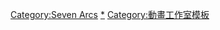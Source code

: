 {{Navbox
|name = Seven Arcs
|title = [[Seven Arcs]]
|bodyclass = hlist hlist-hyphen
| group1 = [[Seven Arcs]]
|  list1 = {{Navbox|child
| group1 = 電視動畫
|  list1 = 
* [[魔法少女奈葉]]
* [[魔法少女奈葉A's]]
* [[犬神！]]
* [[魔法少女奈葉StrikerS]]
* [[鶺鴒女神]]系列
* [[白色相簿]]
* [[魔神相克者]]系列
* [[DOG DAYS]]系列
** 至第二季
* [[魔都精兵的奴隸]]
| group2 = OVA
| list2 = 
* [[三角心系列|三角心 ～Sweet Songs Forever～]]
| group3 = 動畫電影
| list3 = 
* [[犬神！|犬神！THE MOVIE 特命靈能搜查官·假名史郎！]]
* [[魔法少女奈葉 The MOVIE 1st]]
* [[魔法少女奈葉 The MOVIE 2nd A's]]}}
| group2 = [[Seven Arcs Pictures]]
|  list2 = {{Navbox|child
| group1 = 電視動畫
|  list1 = 
* [[蟲奉行]]
* [[TRINITY SEVEN 魔道書7使者|TRINITY SEVEN]]
* [[DOG DAYS|<nowiki>DOG DAYS''</nowiki>]]
* [[房東妹子思春期！]]
* [[銀河機攻隊 莊嚴皇子]]<sup>共</sup>
** 僅第25話
* [[ViVid Strike!]]
* [[偶像筆記]]
* [[櫻花忍法帖 BASILISK新章|BASILISK～櫻花忍法帖～]]
* [[罪人與龍共舞]]
* [[百慕達三角～多彩田園曲～]]
* [[阿爾蒂 (漫画)|阿爾蒂]]
* [[總之就是很可愛]]
* [[藍色時期 (漫畫)|藍色時期]]
| group2 = OVA
|  list2 = 
* [[蟲奉行|常住戰陣！！蟲奉行]]
* [[總之就是很可愛|總之就是很可愛 OVA]]
| group3 = 動畫電影
|  list3 = 
* [[銀河機攻隊 莊嚴皇子|劇場版莊嚴皇子 覺醒的遺傳因子]]<sup>共</sup>
* [[TRINITY SEVEN 魔道書7使者|劇場版 TRINITY SEVEN -悠久圖書館與鍊金術少女-]]
* [[魔法少女奈葉Reflection]]
* [[魔法少女奈葉Detonation]]}}
|below=
* 共：共同制作
}}<includeonly>
[[Category:Seven Arcs]]
</includeonly><noinclude>
{{DEFAULTSORT:Seven Arcs}}
[[Category:Seven Arcs|*]]
[[Category:動畫工作室模板]]
</noinclude>